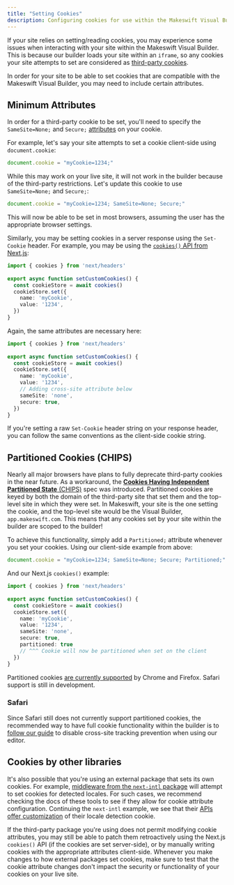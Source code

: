 ```yaml
---
title: "Setting Cookies"
description: Configuring cookies for use within the Makeswift Visual Builder
---
```


If your site relies on setting/reading cookies, you may experience some issues
when interacting with your site within the Makeswift Visual Builder. This is
because our builder loads your site within an `iframe`, so any cookies your site
attempts to set are considered as [third-party
cookies](https://developer.mozilla.org/en-US/docs/Web/Privacy/Guides/Third-party_cookies).

In order for your site to be able to set cookies that are compatible with the
Makeswift Visual Builder, you may need to include certain attributes.

## Minimum Attributes

In order for a third-party cookie to be set, you'll need to specify the
`SameSite=None;` and `Secure;`
[attributes](https://developer.mozilla.org/en-US/docs/Web/HTTP/Cookies#controlling_third-party_cookies_with_samesite)
on your cookie.

For example, let's say your site attempts to set a cookie client-side using
`document.cookie`:

```typescript
document.cookie = "myCookie=1234;"
```

While this may work on your live site, it will not work in the builder because
of the third-party restrictions. Let's update this cookie to use
`SameSite=None;` and `Secure;`:

```typescript
document.cookie = "myCookie=1234; SameSite=None; Secure;"
```

This will now be able to be set in most browsers, assuming the user has the
appropriate browser settings.

Similarly, you may be setting cookies in a server response using the
`Set-Cookie` header. For example, you may be using the [`cookies()` API from
Next.js](https://nextjs.org/docs/app/api-reference/functions/cookies):

```typescript
import { cookies } from 'next/headers'
 
export async function setCustomCookies() {
  const cookieStore = await cookies()
  cookieStore.set({
    name: 'myCookie',
    value: '1234',
  })
}
```

Again, the same attributes are necessary here:

```typescript
import { cookies } from 'next/headers'
 
export async function setCustomCookies() {
  const cookieStore = await cookies()
  cookieStore.set({
    name: 'myCookie',
    value: '1234',
    // Adding cross-site attribute below
    sameSite: 'none',
    secure: true,
  })
}
```

If you're setting a raw `Set-Cookie` header string on your response header, you
can follow the same conventions as the client-side cookie string.

## Partitioned Cookies (CHIPS)

Nearly all major browsers have plans to fully deprecate third-party cookies in
the near future. As a workaround, the [**Cookies Having Independent Partitioned
State**
(CHIPS)](https://developer.mozilla.org/en-US/docs/Web/Privacy/Guides/Privacy_sandbox/Partitioned_cookies)
spec was introduced. Partitioned cookies are keyed by both the domain of the
third-party site that set them and the top-level site in which they were set. In
Makeswift, your site is the one setting the cookie, and the top-level site would
be the Visual Builder, `app.makeswift.com`. This means that any cookies set by
your site within the builder are scoped to the builder! 

To achieve this functionality, simply add a `Partitioned;` attribute whenever
you set your cookies. Using our client-side example from above:

```typescript
document.cookie = "myCookie=1234; SameSite=None; Secure; Partitioned;"
```

And our Next.js `cookies()` example:

```typescript
import { cookies } from 'next/headers'
 
export async function setCustomCookies() {
  const cookieStore = await cookies()
  cookieStore.set({
    name: 'myCookie',
    value: '1234',
    sameSite: 'none',
    secure: true,
    partitioned: true
    // ^^^ Cookie will now be partitioned when set on the client
  })
}
```


Partitioned cookies [are currently
supported](https://developer.mozilla.org/en-US/docs/Web/Privacy/Guides/Privacy_sandbox/Partitioned_cookies#browser_compatibility)
by Chrome and Firefox. Safari support is still in development.

### Safari

Since Safari still does not currently support partitioned cookies, the
recommended way to have full cookie functionality within the builder is to
[follow our guide](/product/troubleshooting/cookies#safari) to disable
cross-site tracking prevention when using our editor.

## Cookies by other libraries

It's also possible that you're using an external package that sets its own
cookies. For example, [middleware from the `next-intl`
package](https://next-intl.dev/docs/routing/middleware) will attempt to set
cookies for detected locales. For such cases, we recommend checking the docs of
these tools to see if they allow for cookie attribute configuration. Continuing
the `next-intl` example, we see that their [APIs offer
customization](https://next-intl.dev/docs/routing#locale-cookie) of their locale
detection cookie.

If the third-party package you're using does not permit modifying cookie
attributes, you may still be able to patch them retroactively using the Next.js
`cookies()` API (if the cookies are set server-side), or by manually writing
cookies with the appropriate attributes client-side. Whenever you make changes
to how external packages set cookies, make sure to test that the cookie
attribute changes don't impact the security or functionality of your cookies on
your live site.
